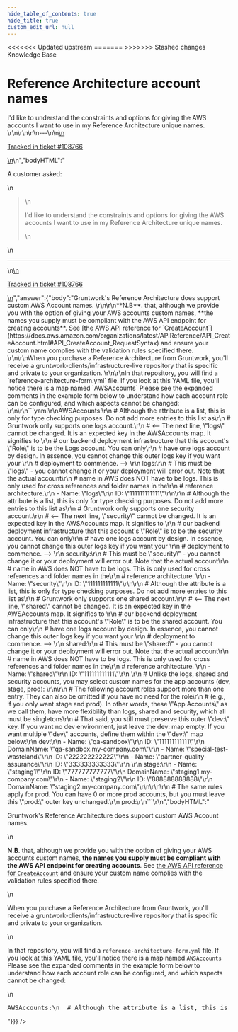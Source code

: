 ```yaml
---
hide_table_of_contents: true
hide_title: true
custom_edit_url: null
---
```



<head>
<<<<<<< Updated upstream
  <link rel="canonical" href="https://github.com/tnn-tnn-tnn-tnn-tnn-gruntwork-io/knowledge-base/discussions/467" />
=======
  <link rel="canonical" href="https://github.com/tnn-gruntwork-io/knowledge-base/discussions/467" />
>>>>>>> Stashed changes
</head>

<CenterLayout>
<span className="searchCategory">Knowledge Base</span>
<h1>Reference Architecture account names</h1>
<GitHub discussion={{"id":"D_kwDOF8slf84APzpD","number":467,"author":{"login":"zackproser"},"title":"Reference Architecture account names","body":"\nA customer asked: \r\n> I'd like to understand the constraints and options for giving the AWS accounts I want to use in my Reference Architecture unique names. \r\n\r\n\n\n---\n\n<ins datetime=\"2022-06-14T14:03:26Z\">\n  <p><a href=\"https://support.gruntwork.io/hc/requests/108766\">Tracked in ticket #108766</a></p>\n</ins>\n","bodyHTML":"<p dir=\"auto\">A customer asked:</p>\n<blockquote>\n<p dir=\"auto\">I'd like to understand the constraints and options for giving the AWS accounts I want to use in my Reference Architecture unique names.</p>\n</blockquote>\n<hr>\n<ins datetime=\"2022-06-14T14:03:26Z\">\n  <p dir=\"auto\"><a href=\"https://support.gruntwork.io/hc/requests/108766\" rel=\"nofollow\">Tracked in ticket #108766</a></p>\n</ins>","answer":{"body":"Gruntwork's Reference Architecture does support custom AWS Account names. \r\n\r\n**N.B**. that, although we provide you with the option of giving your AWS accounts custom names, **the names you supply must be compliant with the AWS API endpoint for creating accounts**. See [the AWS API reference for `CreateAccount`](https://docs.aws.amazon.com/organizations/latest/APIReference/API_CreateAccount.html#API_CreateAccount_RequestSyntax) and ensure your custom name complies with the validation rules specified there. \r\n\r\nWhen you purchase a Reference Architecture from Gruntwork, you'll receive a gruntwork-clients/infrastructure-live repository that is specific and private to your organization. \r\n\r\nIn that repository, you will find a `reference-architecture-form.yml` file. If you look at this YAML file, you'll notice there is a map named `AWSAccounts` Please see the expanded comments in the example form below to understand how each account role can be configured, and which aspects cannot be changed: \r\n\r\n```yaml\r\nAWSAccounts:\r\n  # Although the attribute is a list, this is only for type checking purposes. Do not add more entries to this list as\r\n  # Gruntwork only supports one logs account.\r\n  # <-- The next line, \"logs\" cannot be changed. It is an expected key in the AWSAccounts map. It signifies to \r\n  #     our backend deployment infrastructure that this account's \"Role\" is to be the Logs account. You can only\r\n  #     have one logs account by design. In essence, you cannot change this outer logs key if you want your \r\n  #     deployment to commence. --> \r\n  logs:\r\n    # This must be \"logs\" - you cannot change it or your deployment will error out. Note that the actual account\r\n    # name in AWS does NOT have to be logs. This is only used for cross references and folder names in the\r\n    # reference architecture.\r\n    - Name: \"logs\"\r\n      ID: \"111111111111\"\r\n\r\n  # Although the attribute is a list, this is only for type checking purposes. Do not add more entries to this list as\r\n  # Gruntwork only supports one security account.\r\n  # <-- The next line, \"security\" cannot be changed. It is an expected key in the AWSAccounts map. It signifies to \r\n  #     our backend deployment infrastructure that this account's \"Role\" is to be the security account. You can only\r\n  #     have one logs account by design. In essence, you cannot change this outer logs key if you want your \r\n  #     deployment to commence. --> \r\n  security:\r\n    # This must be \"security\" - you cannot change it or your deployment will error out. Note that the actual account\r\n    # name in AWS does NOT have to be logs. This is only used for cross references and folder names in the\r\n    # reference architecture. \r\n    - Name: \"security\"\r\n      ID: \"111111111111\"\r\n\r\n  # Although the attribute is a list, this is only for type checking purposes. Do not add more entries to this list as\r\n  # Gruntwork only supports one shared account.\r\n  # <-- The next line, \"shared\" cannot be changed. It is an expected key in the AWSAccounts map. It signifies to \r\n  #     our backend deployment infrastructure that this account's \"Role\" is to be the shared account. You can only\r\n  #     have one logs account by design. In essence, you cannot change this outer logs key if you want your \r\n  #     deployment to commence. --> \r\n  shared:\r\n    # This must be \"shared\" - you cannot change it or your deployment will error out. Note that the actual account\r\n    # name in AWS does NOT have to be logs. This is only used for cross references and folder names in the\r\n    # reference architecture. \r\n    - Name: \"shared\"\r\n      ID: \"111111111111\"\r\n    \r\n  # Unlike the logs, shared and security accounts, you may select custom names for the app accounts (dev, stage, prod): \r\n\r\n  # The following account roles support more than one entry. They can also be omitted if you have no need for the role\r\n  # (e.g., if you only want stage and prod). In other words, these \"App Accounts\" as we call them, have more flexibility than logs, shared and security, which all must be singletons\r\n  # That said, you still must preserve this outer \"dev:\" key. If you want no dev environment, just leave the dev: map empty. If you want multiple \"dev\" accounts, define them within the \"dev:\" map below:\r\n  dev:\r\n    - Name: \"qa-sandbox\"\r\n      ID: \"111111111111\"\r\n      DomainName: \"qa-sandbox.my-company.com\"\r\n    - Name: \"special-test-wasteland\"\r\n      ID: \"222222222222\"\r\n    - Name: \"partner-quality-assurance\"\r\n      ID: \"333333333333\"\r\n    \r\n  stage:\r\n    - Name: \"staging1\"\r\n      ID: \"777777777777\"\r\n      DomainName: \"staging1.my-company.com\"\r\n    - Name: \"staging2\"\r\n      ID: \"888888888888\"\r\n      DomainName: \"staging2.my-company.com\"\r\n\r\n\r\n  # The same rules apply for prod. You can have 0 or more prod accounts, but you must leave this \"prod:\" outer key unchanged.\r\n  prod:\r\n```\r\n","bodyHTML":"<p dir=\"auto\">Gruntwork's Reference Architecture does support custom AWS Account names.</p>\n<p dir=\"auto\"><strong>N.B</strong>. that, although we provide you with the option of giving your AWS accounts custom names, <strong>the names you supply must be compliant with the AWS API endpoint for creating accounts</strong>. See <a href=\"https://docs.aws.amazon.com/organizations/latest/APIReference/API_CreateAccount.html#API_CreateAccount_RequestSyntax\" rel=\"nofollow\">the AWS API reference for <code class=\"notranslate\">CreateAccount</code></a> and ensure your custom name complies with the validation rules specified there.</p>\n<p dir=\"auto\">When you purchase a Reference Architecture from Gruntwork, you'll receive a gruntwork-clients/infrastructure-live repository that is specific and private to your organization.</p>\n<p dir=\"auto\">In that repository, you will find a <code class=\"notranslate\">reference-architecture-form.yml</code> file. If you look at this YAML file, you'll notice there is a map named <code class=\"notranslate\">AWSAccounts</code> Please see the expanded comments in the example form below to understand how each account role can be configured, and which aspects cannot be changed:</p>\n<div class=\"highlight highlight-source-yaml notranslate position-relative overflow-auto\" dir=\"auto\" data-snippet-clipboard-copy-content=\"AWSAccounts:\n  # Although the attribute is a list, this is only for type checking purposes. Do not add more entries to this list as\n  # Gruntwork only supports one logs account.\n  # &lt;-- The next line, &quot;logs&quot; cannot be changed. It is an expected key in the AWSAccounts map. It signifies to \n  #     our backend deployment infrastructure that this account's &quot;Role&quot; is to be the Logs account. You can only\n  #     have one logs account by design. In essence, you cannot change this outer logs key if you want your \n  #     deployment to commence. --&gt; \n  logs:\n    # This must be &quot;logs&quot; - you cannot change it or your deployment will error out. Note that the actual account\n    # name in AWS does NOT have to be logs. This is only used for cross references and folder names in the\n    # reference architecture.\n    - Name: &quot;logs&quot;\n      ID: &quot;111111111111&quot;\n\n  # Although the attribute is a list, this is only for type checking purposes. Do not add more entries to this list as\n  # Gruntwork only supports one security account.\n  # &lt;-- The next line, &quot;security&quot; cannot be changed. It is an expected key in the AWSAccounts map. It signifies to \n  #     our backend deployment infrastructure that this account's &quot;Role&quot; is to be the security account. You can only\n  #     have one logs account by design. In essence, you cannot change this outer logs key if you want your \n  #     deployment to commence. --&gt; \n  security:\n    # This must be &quot;security&quot; - you cannot change it or your deployment will error out. Note that the actual account\n    # name in AWS does NOT have to be logs. This is only used for cross references and folder names in the\n    # reference architecture. \n    - Name: &quot;security&quot;\n      ID: &quot;111111111111&quot;\n\n  # Although the attribute is a list, this is only for type checking purposes. Do not add more entries to this list as\n  # Gruntwork only supports one shared account.\n  # &lt;-- The next line, &quot;shared&quot; cannot be changed. It is an expected key in the AWSAccounts map. It signifies to \n  #     our backend deployment infrastructure that this account's &quot;Role&quot; is to be the shared account. You can only\n  #     have one logs account by design. In essence, you cannot change this outer logs key if you want your \n  #     deployment to commence. --&gt; \n  shared:\n    # This must be &quot;shared&quot; - you cannot change it or your deployment will error out. Note that the actual account\n    # name in AWS does NOT have to be logs. This is only used for cross references and folder names in the\n    # reference architecture. \n    - Name: &quot;shared&quot;\n      ID: &quot;111111111111&quot;\n    \n  # Unlike the logs, shared and security accounts, you may select custom names for the app accounts (dev, stage, prod): \n\n  # The following account roles support more than one entry. They can also be omitted if you have no need for the role\n  # (e.g., if you only want stage and prod). In other words, these &quot;App Accounts&quot; as we call them, have more flexibility than logs, shared and security, which all must be singletons\n  # That said, you still must preserve this outer &quot;dev:&quot; key. If you want no dev environment, just leave the dev: map empty. If you want multiple &quot;dev&quot; accounts, define them within the &quot;dev:&quot; map below:\n  dev:\n    - Name: &quot;qa-sandbox&quot;\n      ID: &quot;111111111111&quot;\n      DomainName: &quot;qa-sandbox.my-company.com&quot;\n    - Name: &quot;special-test-wasteland&quot;\n      ID: &quot;222222222222&quot;\n    - Name: &quot;partner-quality-assurance&quot;\n      ID: &quot;333333333333&quot;\n    \n  stage:\n    - Name: &quot;staging1&quot;\n      ID: &quot;777777777777&quot;\n      DomainName: &quot;staging1.my-company.com&quot;\n    - Name: &quot;staging2&quot;\n      ID: &quot;888888888888&quot;\n      DomainName: &quot;staging2.my-company.com&quot;\n\n\n  # The same rules apply for prod. You can have 0 or more prod accounts, but you must leave this &quot;prod:&quot; outer key unchanged.\n  prod:\"><pre class=\"notranslate\"><span class=\"pl-ent\">AWSAccounts</span>:\n  <span class=\"pl-c\"><span class=\"pl-c\">#</span> Although the attribute is a list, this is only for type checking purposes. Do not add more entries to this list as</span>\n  <span class=\"pl-c\"><span class=\"pl-c\">#</span> Gruntwork only supports one logs account.</span>\n  <span class=\"pl-c\"><span class=\"pl-c\">#</span> &lt;-- The next line, \"logs\" cannot be changed. It is an expected key in the AWSAccounts map. It signifies to </span>\n  <span class=\"pl-c\"><span class=\"pl-c\">#</span>     our backend deployment infrastructure that this account's \"Role\" is to be the Logs account. You can only</span>\n  <span class=\"pl-c\"><span class=\"pl-c\">#</span>     have one logs account by design. In essence, you cannot change this outer logs key if you want your </span>\n  <span class=\"pl-c\"><span class=\"pl-c\">#</span>     deployment to commence. --&gt; </span>\n  <span class=\"pl-ent\">logs</span>:\n    <span class=\"pl-c\"><span class=\"pl-c\">#</span> This must be \"logs\" - you cannot change it or your deployment will error out. Note that the actual account</span>\n    <span class=\"pl-c\"><span class=\"pl-c\">#</span> name in AWS does NOT have to be logs. This is only used for cross references and folder names in the</span>\n    <span class=\"pl-c\"><span class=\"pl-c\">#</span> reference architecture.</span>\n    - <span class=\"pl-ent\">Name</span>: <span class=\"pl-s\"><span class=\"pl-pds\">\"</span>logs<span class=\"pl-pds\">\"</span></span>\n      <span class=\"pl-ent\">ID</span>: <span class=\"pl-s\"><span class=\"pl-pds\">\"</span>111111111111<span class=\"pl-pds\">\"</span></span>\n\n  <span class=\"pl-c\"><span class=\"pl-c\">#</span> Although the attribute is a list, this is only for type checking purposes. Do not add more entries to this list as</span>\n  <span class=\"pl-c\"><span class=\"pl-c\">#</span> Gruntwork only supports one security account.</span>\n  <span class=\"pl-c\"><span class=\"pl-c\">#</span> &lt;-- The next line, \"security\" cannot be changed. It is an expected key in the AWSAccounts map. It signifies to </span>\n  <span class=\"pl-c\"><span class=\"pl-c\">#</span>     our backend deployment infrastructure that this account's \"Role\" is to be the security account. You can only</span>\n  <span class=\"pl-c\"><span class=\"pl-c\">#</span>     have one logs account by design. In essence, you cannot change this outer logs key if you want your </span>\n  <span class=\"pl-c\"><span class=\"pl-c\">#</span>     deployment to commence. --&gt; </span>\n  <span class=\"pl-ent\">security</span>:\n    <span class=\"pl-c\"><span class=\"pl-c\">#</span> This must be \"security\" - you cannot change it or your deployment will error out. Note that the actual account</span>\n    <span class=\"pl-c\"><span class=\"pl-c\">#</span> name in AWS does NOT have to be logs. This is only used for cross references and folder names in the</span>\n    <span class=\"pl-c\"><span class=\"pl-c\">#</span> reference architecture. </span>\n    - <span class=\"pl-ent\">Name</span>: <span class=\"pl-s\"><span class=\"pl-pds\">\"</span>security<span class=\"pl-pds\">\"</span></span>\n      <span class=\"pl-ent\">ID</span>: <span class=\"pl-s\"><span class=\"pl-pds\">\"</span>111111111111<span class=\"pl-pds\">\"</span></span>\n\n  <span class=\"pl-c\"><span class=\"pl-c\">#</span> Although the attribute is a list, this is only for type checking purposes. Do not add more entries to this list as</span>\n  <span class=\"pl-c\"><span class=\"pl-c\">#</span> Gruntwork only supports one shared account.</span>\n  <span class=\"pl-c\"><span class=\"pl-c\">#</span> &lt;-- The next line, \"shared\" cannot be changed. It is an expected key in the AWSAccounts map. It signifies to </span>\n  <span class=\"pl-c\"><span class=\"pl-c\">#</span>     our backend deployment infrastructure that this account's \"Role\" is to be the shared account. You can only</span>\n  <span class=\"pl-c\"><span class=\"pl-c\">#</span>     have one logs account by design. In essence, you cannot change this outer logs key if you want your </span>\n  <span class=\"pl-c\"><span class=\"pl-c\">#</span>     deployment to commence. --&gt; </span>\n  <span class=\"pl-ent\">shared</span>:\n    <span class=\"pl-c\"><span class=\"pl-c\">#</span> This must be \"shared\" - you cannot change it or your deployment will error out. Note that the actual account</span>\n    <span class=\"pl-c\"><span class=\"pl-c\">#</span> name in AWS does NOT have to be logs. This is only used for cross references and folder names in the</span>\n    <span class=\"pl-c\"><span class=\"pl-c\">#</span> reference architecture. </span>\n    - <span class=\"pl-ent\">Name</span>: <span class=\"pl-s\"><span class=\"pl-pds\">\"</span>shared<span class=\"pl-pds\">\"</span></span>\n      <span class=\"pl-ent\">ID</span>: <span class=\"pl-s\"><span class=\"pl-pds\">\"</span>111111111111<span class=\"pl-pds\">\"</span></span>\n    \n  <span class=\"pl-c\"><span class=\"pl-c\">#</span> Unlike the logs, shared and security accounts, you may select custom names for the app accounts (dev, stage, prod): </span>\n\n  <span class=\"pl-c\"><span class=\"pl-c\">#</span> The following account roles support more than one entry. They can also be omitted if you have no need for the role</span>\n  <span class=\"pl-c\"><span class=\"pl-c\">#</span> (e.g., if you only want stage and prod). In other words, these \"App Accounts\" as we call them, have more flexibility than logs, shared and security, which all must be singletons</span>\n  <span class=\"pl-c\"><span class=\"pl-c\">#</span> That said, you still must preserve this outer \"dev:\" key. If you want no dev environment, just leave the dev: map empty. If you want multiple \"dev\" accounts, define them within the \"dev:\" map below:</span>\n  <span class=\"pl-ent\">dev</span>:\n    - <span class=\"pl-ent\">Name</span>: <span class=\"pl-s\"><span class=\"pl-pds\">\"</span>qa-sandbox<span class=\"pl-pds\">\"</span></span>\n      <span class=\"pl-ent\">ID</span>: <span class=\"pl-s\"><span class=\"pl-pds\">\"</span>111111111111<span class=\"pl-pds\">\"</span></span>\n      <span class=\"pl-ent\">DomainName</span>: <span class=\"pl-s\"><span class=\"pl-pds\">\"</span>qa-sandbox.my-company.com<span class=\"pl-pds\">\"</span></span>\n    - <span class=\"pl-ent\">Name</span>: <span class=\"pl-s\"><span class=\"pl-pds\">\"</span>special-test-wasteland<span class=\"pl-pds\">\"</span></span>\n      <span class=\"pl-ent\">ID</span>: <span class=\"pl-s\"><span class=\"pl-pds\">\"</span>222222222222<span class=\"pl-pds\">\"</span></span>\n    - <span class=\"pl-ent\">Name</span>: <span class=\"pl-s\"><span class=\"pl-pds\">\"</span>partner-quality-assurance<span class=\"pl-pds\">\"</span></span>\n      <span class=\"pl-ent\">ID</span>: <span class=\"pl-s\"><span class=\"pl-pds\">\"</span>333333333333<span class=\"pl-pds\">\"</span></span>\n    \n  <span class=\"pl-ent\">stage</span>:\n    - <span class=\"pl-ent\">Name</span>: <span class=\"pl-s\"><span class=\"pl-pds\">\"</span>staging1<span class=\"pl-pds\">\"</span></span>\n      <span class=\"pl-ent\">ID</span>: <span class=\"pl-s\"><span class=\"pl-pds\">\"</span>777777777777<span class=\"pl-pds\">\"</span></span>\n      <span class=\"pl-ent\">DomainName</span>: <span class=\"pl-s\"><span class=\"pl-pds\">\"</span>staging1.my-company.com<span class=\"pl-pds\">\"</span></span>\n    - <span class=\"pl-ent\">Name</span>: <span class=\"pl-s\"><span class=\"pl-pds\">\"</span>staging2<span class=\"pl-pds\">\"</span></span>\n      <span class=\"pl-ent\">ID</span>: <span class=\"pl-s\"><span class=\"pl-pds\">\"</span>888888888888<span class=\"pl-pds\">\"</span></span>\n      <span class=\"pl-ent\">DomainName</span>: <span class=\"pl-s\"><span class=\"pl-pds\">\"</span>staging2.my-company.com<span class=\"pl-pds\">\"</span></span>\n\n\n  <span class=\"pl-c\"><span class=\"pl-c\">#</span> The same rules apply for prod. You can have 0 or more prod accounts, but you must leave this \"prod:\" outer key unchanged.</span>\n  <span class=\"pl-ent\">prod</span>:</pre></div>"}}} />

</CenterLayout>
  

<!-- ##DOCS-SOURCER-START
{
  "sourcePlugin": "github-discussions",
  "hash": "a7fa098bf23867c0366eff4adde13b5c"
}
##DOCS-SOURCER-END -->
